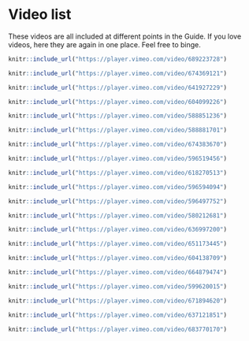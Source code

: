 # Video list{#xvideo-list}

These videos are all included at different points in the Guide. If you love videos, here they are again in one place. Feel free to binge.
```r
knitr::include_url("https://player.vimeo.com/video/689223728")
```

```r
knitr::include_url("https://player.vimeo.com/video/674369121")
```

```r
knitr::include_url("https://player.vimeo.com/video/641927229")
```

```r
knitr::include_url("https://player.vimeo.com/video/604099226")
```

```r
knitr::include_url("https://player.vimeo.com/video/588851236")
```

```r
knitr::include_url("https://player.vimeo.com/video/588881701")
```

```r
knitr::include_url("https://player.vimeo.com/video/674383670")
```

```r
knitr::include_url("https://player.vimeo.com/video/596519456")
```

```r
knitr::include_url("https://player.vimeo.com/video/618270513")
```

```r
knitr::include_url("https://player.vimeo.com/video/596594094")
```

```r
knitr::include_url("https://player.vimeo.com/video/596497752")
```

```r
knitr::include_url("https://player.vimeo.com/video/580212681")
```

```r
knitr::include_url("https://player.vimeo.com/video/636997200")
```

```r
knitr::include_url("https://player.vimeo.com/video/651173445")
```

```r
knitr::include_url("https://player.vimeo.com/video/604138709")
```

```r
knitr::include_url("https://player.vimeo.com/video/664879474")
```

```r
knitr::include_url("https://player.vimeo.com/video/599620015")
```

```r
knitr::include_url("https://player.vimeo.com/video/671894620")
```

```r
knitr::include_url("https://player.vimeo.com/video/637121851")
```

```r
knitr::include_url("https://player.vimeo.com/video/683770170")
```

